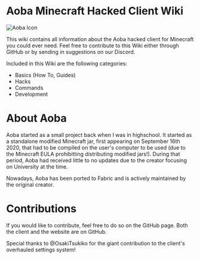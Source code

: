 # Aoba Minecraft Hacked Client Wiki
 
![Aoba Icon](/images/aoba-name.png)

This wiki contains all information about the Aoba hacked client for Minecraft you could ever need.
Feel free to contribute to this Wiki either through GitHub or by sending in suggestions on our Discord.
 
Included in this Wiki are the following categories:

- Basics (How To, Guides)
- Hacks
- Commands
- Development

# About Aoba
Aoba started as a small project back when I was in highschool. It started as a standalone modified Minecraft jar, first appearing on September 16th 2020, that had to be compiled on the user's computer to be used (due to the Minecraft EULA prohibitting distributing modified jars!). During that period, Aoba had received little to no updates due to the creator focusing on University at the time. 

Nowadays, Aoba has been ported to Fabric and is actively maintained by the original creator. 

# Contributions
If you would like to contribute, feel free to do so on the GitHub page. Both the client and the website are on GitHub.

Special thanks to @OsakiTsukiko for the giant contribution to the client's overhauled settings system!